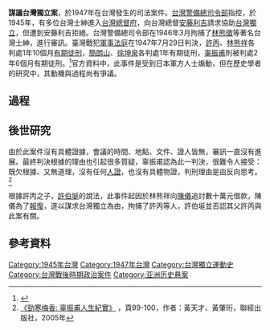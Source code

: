 '''謀議台灣獨立案'''，於1947年在台灣發生的司法案件。[[台灣警備總司令部|台灣警備總司令部]]指控，於1945年，有多位台灣士紳進入[[台灣總督府|台灣總督府]]，向台灣總督[[安藤利吉|安藤利吉]]請求協助[[台灣獨立|台灣獨立]]，但遭到安藤利吉拒絕。台灣警備總司令部在1946年3月拘捕了[[林熊徵|林熊徵]]等著名台灣士紳，進行審訊。臺灣戰犯[[軍事法庭|軍事法庭]]在1947年7月29日判決，[[許丙|許丙]]、[[林熊祥|林熊祥]]各判處1年10個月[[有期徒刑|有期徒刑]]，[[簡朗山|簡朗山]]、[[徐坤泉|徐坤泉]]各判處1年有期徒刑，[[辜振甫|辜振甫]]則被判處2年6個月有期徒刑。<ref>{{Cite web |url=http://www.japanresearch.org.tw/assets/doc/Hsu_20171013.pdf |title=「台獨」教父的思想與行動 - 日本綜合研究所 |accessdate=2019-12-30 |archive-date=2019-12-30 |archive-url=https://web.archive.org/web/20191230144354/http://www.japanresearch.org.tw/assets/doc/Hsu_20171013.pdf |dead-url=no }}</ref>官方資料中，此事件是受到日本軍方人士煽動，但在歷史學者的研究中，其動機與過程尚有爭議。

==過程==

==後世研究==
由於此案件沒有具體證據，會議的時間、地點、文件、證人皆無，審訊一直沒有進展。最終判決根據的理由也引起很多質疑，辜振甫認為此一判決，很難令人接受：既欠根據、又無道理，沒有任何[[人證|人證]]，也沒有具體物證，判刑理由是由反向思考。<ref>[http://books.google.com.tw/books?id=5puKlPQD5gwC&printsec=frontcover&hl=zh-TW#v=onepage&q&f=false 《勁寒梅香: 辜振甫人生紀實》] {{Wayback|url=http://books.google.com.tw/books?id=5puKlPQD5gwC&printsec=frontcover&hl=zh-TW#v=onepage&q&f=false |date=20141025115903 }}，頁99-100，作者：黃天才、黃肇珩，聯經出版社，2005年</ref>

根據許丙之子，[[許伯埏|許伯埏]]的說法，此事件起因於林熊祥向[[陳儀|陳儀]]追討數十萬元借款，陳儀為了[[報復|報復]]，遂以謀求台灣獨立為由，拘捕了許丙等人，許伯埏並否認其父許丙與此案有關。

== 參考資料 ==
{{reflist}}

[[Category:1945年台灣|Category:1945年台灣]]
[[Category:1947年台灣|Category:1947年台灣]]
[[Category:台灣獨立運動史|Category:台灣獨立運動史]]
[[Category:台灣戰後時期政治案件|Category:台灣戰後時期政治案件]]
[[Category:亚洲历史悬案|Category:亚洲历史悬案]]